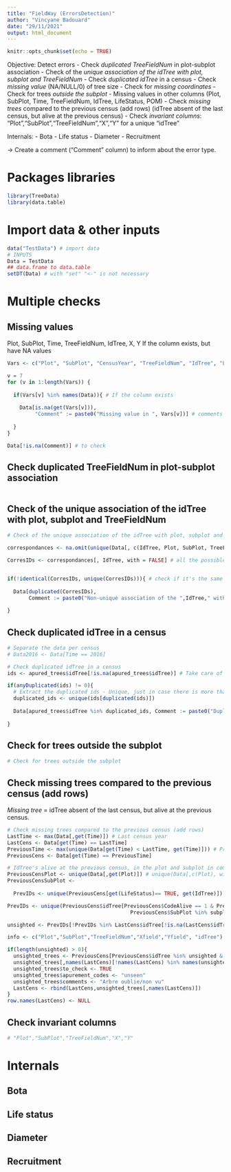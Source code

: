 ```yaml
---
title: "FieldWay (ErrorsDetection)"
author: "Vincyane Badouard"
date: "29/11/2021"
output: html_document
---
```


```r
knitr::opts_chunk$set(echo = TRUE)
```

Objective: Detect errors
- Check *duplicated TreeFieldNum* in plot-subplot association
- Check of the *unique association of the idTree with plot, subplot and TreeFieldNum*
- Check *duplicated idTree* in a census
- Check *missing value* (NA/NULL/0) of tree size
- Check for *missing coordinates*
- Check for trees *outside the subplot*
- Missing values in other columns (Plot, SubPlot, Time, TreeFieldNum, IdTree, LifeStatus, POM)
- Check *missing trees* compared to the previous census (add rows) (idTree absent of the last census, but alive at the previous census)
- Check *invariant columns*: "Plot","SubPlot","TreeFieldNum","X","Y" for a unique "idTree"

Internals:
- Bota
- Life status
- Diameter
- Recruitment

-> Create a comment ("Comment" column) to inform about the error type.

# Packages libraries
```r
library(TreeData)
library(data.table)
```


# Import data & other inputs
```r
data("TestData") # import data
# INPUTS
Data = TestData
## data.frame to data.table
setDT(Data) # with "set" "<-" is not necessary
```


# Multiple checks

## Missing values
Plot, SubPlot, Time, TreeFieldNum, IdTree, X, Y
If the column exists, but have NA values
```r
Vars <- c("Plot", "SubPlot", "CensusYear", "TreeFieldNum", "IdTree", "LifeStatus", "DBH", "POM", "Xutm", "Yutm")

v = 7
for (v in 1:length(Vars)) {
  
  if(Vars[v] %in% names(Data)){ # If the column exists
    
    Data[is.na(get(Vars[v])),
         "Comment" := paste0("Missing value in ", Vars[v])] # comments
    
  }
}

Data[!is.na(Comment)] # to check
```

## Check duplicated TreeFieldNum in plot-subplot association
```r

```

## Check of the unique association of the idTree with plot, subplot and TreeFieldNum
```r
# Check of the unique association of the idTree with plot, subplot and TreeFieldNum

correspondances <- na.omit(unique(Data[, c(IdTree, Plot, SubPlot, TreeFieldNum), with = FALSE])) # with=F: the column names can be used as variables

CorresIDs <- correspondances[, IdTree, with = FALSE] # all the possible idtree's


if(!identical(CorresIDs, unique(CorresIDs))){ # check if it's the same lenght, same ids -> 1 asso/ID
  
  Data[duplicated(CorresIDs),
       Comment := paste0("Non-unique association of the ",IdTree," with " ,Plot,", ",SubPlot," and " ,TreeFieldNum)]
  
}


```

## Check duplicated idTree in a census
```r
# Separate the data per census
# Data2016 <- Data[Time == 2016]

# Check duplicated idTree in a census
ids <- apured_trees$idTree[!is.na(apured_trees$idTree)] # Take care of excluding NAs

if(anyDuplicated(ids) != 0){
  # Extract the duplicated ids - Unique, just in case there is more than two measured for these ids.
  duplicated_ids <- unique(ids[duplicated(ids)])
  
  Data[apured_trees$idTree %in% duplicated_ids, Comment := paste0("Duplicated ",IdTree," in the census")]
  
}
```
## Check for trees outside the subplot
```r
# Check for trees outside the subplot

```
## Check missing trees compared to the previous census (add rows)
*Missing tree* = idTree absent of the last census, but alive at the previous census.
```r
# Check missing trees compared to the previous census (add rows)
LastTime <- max(Data[,get(Time)]) # Last census year
LastCens <- Data[get(Time) == LastTime]
PreviousTime <- max(unique(Data[get(Time) < LastTime, get(Time)])) # Previous census year
PreviousCens <- Data[get(Time) == PreviousTime]

# IdTree's alive at the previous census, in the plot and subplot in common between last and previous census
PreviousCensPlot <- unique(Data[,get(Plot)]) # unique(Data[,c(Plot), with = FALSE])
PreviousCensSubPlot <- 
  
  PrevIDs <- unique(PreviousCens[get(LifeStatus)== TRUE, get(IdTree)])

PrevIDs <- unique(PreviousCens$idTree[PreviousCens$CodeAlive == 1 & PreviousCens$Plot %in% plot & 
                                        PreviousCens$SubPlot %in% subplot])

unsighted <- PrevIDs[!PrevIDs %in% LastCens$idTree[!is.na(LastCens$idTree)]]

info <- c("Plot","SubPlot","TreeFieldNum","Xfield","Yfield", "idTree")

if(length(unsighted) > 0){
  unsighted_trees <- PreviousCens[PreviousCens$idTree %in% unsighted & PreviousCens$CodeAlive == TRUE, info]
  unsighted_trees[,names(LastCens)[!names(LastCens) %in% names(unsighted_trees)]] <- NA
  unsighted_trees$to_check <- TRUE
  unsighted_trees$apurement_codes <- "unseen"
  unsighted_trees$comments <- "Arbre oublie/non vu"
  LastCens <- rbind(LastCens,unsighted_trees[,names(LastCens)]) 
}
row.names(LastCens) <- NULL
```


## Check invariant columns
```r
# "Plot","SubPlot","TreeFieldNum","X","Y"

```

# Internals

## Bota
## Life status
## Diameter
## Recruitment

